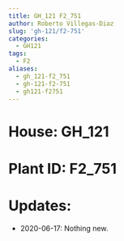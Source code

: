 ```yaml
---
title: GH_121 F2_751
author: Roberto Villegas-Diaz
slug: 'gh-121/f2-751'
categories:
  - GH121
tags:
  - F2
aliases:
  - gh_121-f2_751
  - gh-121-f2-751
  - gh121-f2751
---
```


# **House**: GH_121
# **Plant ID**: F2_751
# **Updates**: 
 - 2020-06-17: Nothing new.
